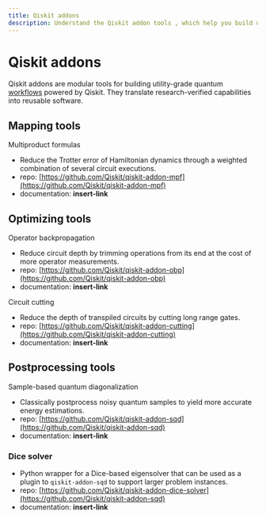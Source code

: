 ```yaml
---
title: Qiskit addons
description: Understand the Qiskit addon tools , which help you build utility-grade quantum workflows.
---
```


# Qiskit addons

Qiskit addons are modular tools for building utility-grade quantum [workflows](/intro-to-patterns) powered by Qiskit. They translate research-verified capabilities into reusable software.


## Mapping tools

Multiproduct formulas
- Reduce the Trotter error of Hamiltonian dynamics through a weighted combination of several circuit executions.
- repo: [https://github.com/Qiskit/qiskit-addon-mpf](https://github.com/Qiskit/qiskit-addon-mpf)
- documentation: **insert-link**

## Optimizing tools

Operator backpropagation
- Reduce circuit depth by trimming operations from its end at the cost of more operator measurements.
- repo: [https://github.com/Qiskit/qiskit-addon-obp](https://github.com/Qiskit/qiskit-addon-obp)
- documentation: **insert-link**

Circuit cutting
- Reduce the depth of transpiled circuits by cutting long range gates.
- repo: [https://github.com/Qiskit/qiskit-addon-cutting](https://github.com/Qiskit/qiskit-addon-cutting)
- documentation: **insert-link**

## Postprocessing tools

Sample-based quantum diagonalization
- Classically postprocess noisy quantum samples to yield more accurate energy estimations.
- repo: [https://github.com/Qiskit/qiskit-addon-sqd](https://github.com/Qiskit/qiskit-addon-sqd)
- documentation: **insert-link**

### Dice solver
- Python wrapper for a Dice-based eigensolver that can be used as a plugin to `qiskit-addon-sqd` to support larger problem instances.
- repo: [https://github.com/Qiskit/qiskit-addon-dice-solver](https://github.com/Qiskit/qiskit-addon-sqd)
- documentation: **insert-link**